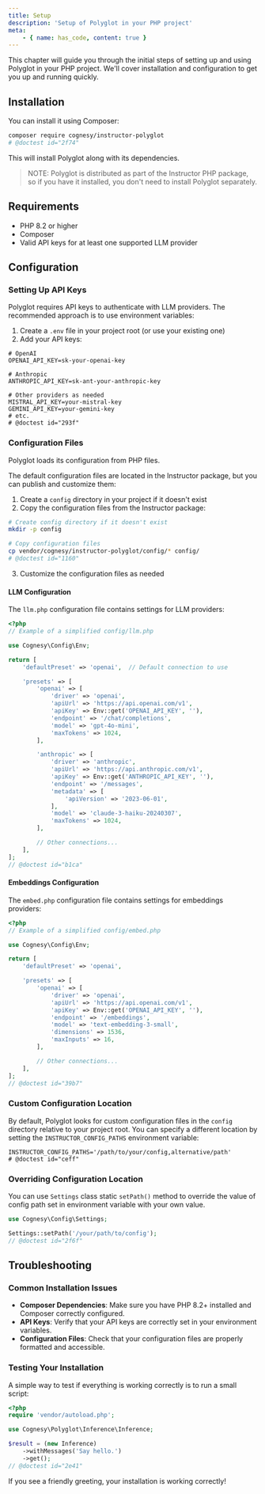 ```yaml
---
title: Setup
description: 'Setup of Polyglot in your PHP project'
meta:
    - { name: has_code, content: true }
---
```


This chapter will guide you through the initial steps of setting up and using Polyglot in your PHP project. We'll cover installation and configuration to get you up and running quickly.




## Installation

You can install it using Composer:

```bash
composer require cognesy/instructor-polyglot
# @doctest id="2f74"
```

This will install Polyglot along with its dependencies.


> NOTE: Polyglot is distributed as part of the Instructor PHP package, so if you have it installed, you don't need to install Polyglot separately.

## Requirements

- PHP 8.2 or higher
- Composer
- Valid API keys for at least one supported LLM provider




## Configuration

### Setting Up API Keys

Polyglot requires API keys to authenticate with LLM providers. The recommended approach is to use environment variables:

1. Create a `.env` file in your project root (or use your existing one)
2. Add your API keys:

```shell
# OpenAI
OPENAI_API_KEY=sk-your-openai-key

# Anthropic
ANTHROPIC_API_KEY=sk-ant-your-anthropic-key

# Other providers as needed
MISTRAL_API_KEY=your-mistral-key
GEMINI_API_KEY=your-gemini-key
# etc.
# @doctest id="293f"
```

### Configuration Files

Polyglot loads its configuration from PHP files.

The default configuration files are located in the Instructor package, but you can publish and customize them:

1. Create a `config` directory in your project if it doesn't exist
2. Copy the configuration files from the Instructor package:

```bash
# Create config directory if it doesn't exist
mkdir -p config

# Copy configuration files
cp vendor/cognesy/instructor-polyglot/config/* config/
# @doctest id="1160"
```

3. Customize the configuration files as needed


#### LLM Configuration

The `llm.php` configuration file contains settings for LLM providers:

```php
<?php
// Example of a simplified config/llm.php

use Cognesy\Config\Env;

return [
    'defaultPreset' => 'openai',  // Default connection to use

    'presets' => [
        'openai' => [
            'driver' => 'openai',
            'apiUrl' => 'https://api.openai.com/v1',
            'apiKey' => Env::get('OPENAI_API_KEY', ''),
            'endpoint' => '/chat/completions',
            'model' => 'gpt-4o-mini',
            'maxTokens' => 1024,
        ],

        'anthropic' => [
            'driver' => 'anthropic',
            'apiUrl' => 'https://api.anthropic.com/v1',
            'apiKey' => Env::get('ANTHROPIC_API_KEY', ''),
            'endpoint' => '/messages',
            'metadata' => [
                'apiVersion' => '2023-06-01',
            ],
            'model' => 'claude-3-haiku-20240307',
            'maxTokens' => 1024,
        ],

        // Other connections...
    ],
];
// @doctest id="b1ca"
```

#### Embeddings Configuration

The `embed.php` configuration file contains settings for embeddings providers:

```php
<?php
// Example of a simplified config/embed.php

use Cognesy\Config\Env;

return [
    'defaultPreset' => 'openai',

    'presets' => [
        'openai' => [
            'driver' => 'openai',
            'apiUrl' => 'https://api.openai.com/v1',
            'apiKey' => Env::get('OPENAI_API_KEY', ''),
            'endpoint' => '/embeddings',
            'model' => 'text-embedding-3-small',
            'dimensions' => 1536,
            'maxInputs' => 16,
        ],

        // Other connections...
    ],
];
// @doctest id="39b7"
```

### Custom Configuration Location

By default, Polyglot looks for custom configuration files in the `config` directory relative to your project root. You can specify a different location by setting the `INSTRUCTOR_CONFIG_PATHS` environment variable:

```shell
INSTRUCTOR_CONFIG_PATHS='/path/to/your/config,alternative/path'
# @doctest id="ceff"
```

### Overriding Configuration Location

You can use `Settings` class static `setPath()` method to override the value of config path set in environment variable with your own value.

```php
use Cognesy\Config\Settings;

Settings::setPath('/your/path/to/config');
// @doctest id="2f6f"
```


## Troubleshooting

### Common Installation Issues

- **Composer Dependencies**: Make sure you have PHP 8.2+ installed and Composer correctly configured.
- **API Keys**: Verify that your API keys are correctly set in your environment variables.
- **Configuration Files**: Check that your configuration files are properly formatted and accessible.


### Testing Your Installation

A simple way to test if everything is working correctly is to run a small script:

```php
<?php
require 'vendor/autoload.php';

use Cognesy\Polyglot\Inference\Inference;

$result = (new Inference)
    ->withMessages('Say hello.')
    ->get();
// @doctest id="2e41"
```

If you see a friendly greeting, your installation is working correctly!
